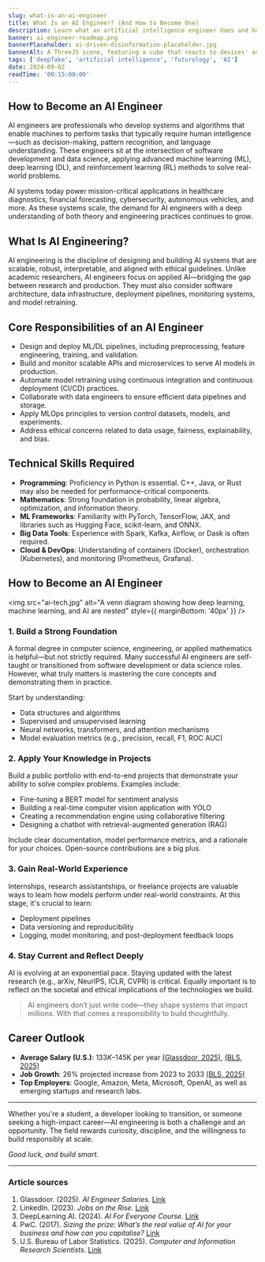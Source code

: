 ```yaml
---
slug: what-is-an-ai-engineer
title: What Is an AI Engineer? (And How to Become One)
description: Learn what an artificial intelligence engineer does and how you can get into this exciting career field.
banner: ai_engineer-roadmap.png
bannerPlaceholder: ai-driven-disinformation-placeholder.jpg
bannerAlt: A ThreeJS scene, featuring a cube that reacts to devices' accessibility settings.
tags: ['deepfake', 'artificial intelligence', 'futurology', 'AI']
date: 2024-09-02
readTime: '00:15:00:00'
---
```


## How to Become an AI Engineer

AI engineers are professionals who develop systems and algorithms that enable machines to perform tasks that typically require human intelligence—such as decision-making, pattern recognition, and language understanding. These engineers sit at the intersection of software development and data science, applying advanced machine learning (ML), deep learning (DL), and reinforcement learning (RL) methods to solve real-world problems.

AI systems today power mission-critical applications in healthcare diagnostics, financial forecasting, cybersecurity, autonomous vehicles, and more. As these systems scale, the demand for AI engineers with a deep understanding of both theory and engineering practices continues to grow.

## What Is AI Engineering?

AI engineering is the discipline of designing and building AI systems that are scalable, robust, interpretable, and aligned with ethical guidelines. Unlike academic researchers, AI engineers focus on applied AI—bridging the gap between research and production. They must also consider software architecture, data infrastructure, deployment pipelines, monitoring systems, and model retraining.

## Core Responsibilities of an AI Engineer

- Design and deploy ML/DL pipelines, including preprocessing, feature engineering, training, and validation.
- Build and monitor scalable APIs and microservices to serve AI models in production.
- Automate model retraining using continuous integration and continuous deployment (CI/CD) practices.
- Collaborate with data engineers to ensure efficient data pipelines and storage.
- Apply MLOps principles to version control datasets, models, and experiments.
- Address ethical concerns related to data usage, fairness, explainability, and bias.

<Diagram src="/diagrams/ai-engineer-responsibilities.png" alt="Diagram showing AI engineer responsibilities from data ingestion to model deployment" />

## Technical Skills Required

- **Programming**: Proficiency in Python is essential. C++, Java, or Rust may also be needed for performance-critical components.
- **Mathematics**: Strong foundation in probability, linear algebra, optimization, and information theory.
- **ML Frameworks**: Familiarity with PyTorch, TensorFlow, JAX, and libraries such as Hugging Face, scikit-learn, and ONNX.
- **Big Data Tools**: Experience with Spark, Kafka, Airflow, or Dask is often required.
- **Cloud & DevOps**: Understanding of containers (Docker), orchestration (Kubernetes), and monitoring (Prometheus, Grafana).

## How to Become an AI Engineer

<img 
  src="ai-tech.jpg" 
  alt="A venn diagram showing how deep learning, machine learning, and AI are nested" 
  style={{ marginBottom: '40px' }} 
/>

### 1. Build a Strong Foundation

A formal degree in computer science, engineering, or applied mathematics is helpful—but not strictly required. Many successful AI engineers are self-taught or transitioned from software development or data science roles. However, what truly matters is mastering the core concepts and demonstrating them in practice.

Start by understanding:

- Data structures and algorithms
- Supervised and unsupervised learning
- Neural networks, transformers, and attention mechanisms
- Model evaluation metrics (e.g., precision, recall, F1, ROC AUC)

### 2. Apply Your Knowledge in Projects

Build a public portfolio with end-to-end projects that demonstrate your ability to solve complex problems. Examples include:

- Fine-tuning a BERT model for sentiment analysis
- Building a real-time computer vision application with YOLO
- Creating a recommendation engine using collaborative filtering
- Designing a chatbot with retrieval-augmented generation (RAG)

Include clear documentation, model performance metrics, and a rationale for your choices. Open-source contributions are a big plus.

### 3. Gain Real-World Experience

Internships, research assistantships, or freelance projects are valuable ways to learn how models perform under real-world constraints. At this stage, it's crucial to learn:

- Deployment pipelines
- Data versioning and reproducibility
- Logging, model monitoring, and post-deployment feedback loops

### 4. Stay Current and Reflect Deeply

AI is evolving at an exponential pace. Staying updated with the latest research (e.g., arXiv, NeurIPS, ICLR, CVPR) is critical. Equally important is to reflect on the societal and ethical implications of the technologies we build.

> AI engineers don’t just write code—they shape systems that impact millions. With that comes a responsibility to build thoughtfully.

## Career Outlook

- **Average Salary (U.S.)**: $133K–$145K per year [(Glassdoor, 2025)](https://www.glassdoor.com/Salaries/ai-engineer-salary-SRCH_KO0,11.htm), [(BLS, 2025)](https://www.bls.gov/ooh/computer-and-information-technology/computer-and-information-research-scientists.htm)
- **Job Growth**: 26% projected increase from 2023 to 2033 [(BLS, 2025)](https://www.bls.gov)
- **Top Employers**: Google, Amazon, Meta, Microsoft, OpenAI, as well as emerging startups and research labs.

---

Whether you're a student, a developer looking to transition, or someone seeking a high-impact career—AI engineering is both a challenge and an opportunity. The field rewards curiosity, discipline, and the willingness to build responsibly at scale.

_Good luck, and build smart._

---

<h3 className="sources-section">Article sources</h3>

<ShowMore>
  <ol className="artice-sources">
    <li className="text">
      Glassdoor. (2025). <i>AI Engineer Salaries.</i> <a href="https://www.glassdoor.com/Salaries/ai-engineer-salary-SRCH_KO0,11.htm" target="_blank" rel="noopener noreferrer">Link</a>
    </li>
    <li className="text">
      LinkedIn. (2023). <i>Jobs on the Rise.</i> <a href="https://www.linkedin.com/pulse/linkedin-jobs-rise-2023" target="_blank" rel="noopener noreferrer">Link</a>
    </li>
    <li className="text">
      DeepLearning.AI. (2024). <i>AI For Everyone Course.</i> <a href="https://www.deeplearning.ai/short-courses/ai-for-everyone/" target="_blank" rel="noopener noreferrer">Link</a>
    </li>
    <li className="text">
      PwC. (2017). <i>Sizing the prize: What’s the real value of AI for your business and how can you capitalise?</i> <a href="https://www.pwc.com/gx/en/issues/analytics/assets/pwc-ai-analysis-sizing-the-prize-report.pdf" target="_blank" rel="noopener noreferrer">Link</a>
    </li>
    <li className="text">
      U.S. Bureau of Labor Statistics. (2025). <i>Computer and Information Research Scientists.</i> <a href="https://www.bls.gov/ooh/computer-and-information-technology/computer-and-information-research-scientists.htm" target="_blank" rel="noopener noreferrer">Link</a>
    </li>
  </ol>
</ShowMore>







